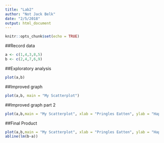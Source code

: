 ```yaml
---
title: "Lab2"
author: "Not Jack Belk"
date: "2/5/2018"
output: html_document
---
```


```r
knitr::opts_chunk$set(echo = TRUE)
```

##Record data

```r
a <- c(1,4,3,8,5)
b <- c(2,4,7,6,9)

```

##Exploratory analysis

```r
plot(a,b)
```

##Improved graph

```r
plot(a,b, main = "My Scatterplot")
```

##Improved graph part 2

```r
plot(a,b,main = "My Scatterplot", xlab = "Pringles Eatten", ylab = "Happiness")
```

##Final Product

```r
plot(a,b,main = "My Scatterplot", xlab = "Pringles Eatten", ylab = "Happiness")
abline(lm(b~a))
```
